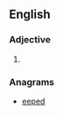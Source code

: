 ==English==

===Adjective===
{{infl|en|adjective}}

# {{obsolete spelling of|[[deep]]}}

===Anagrams===
* [[eeped#English|eeped]]